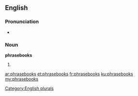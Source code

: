 ==English==

===Pronunciation===
* {{IPA|/fɹeɪzbʊks/}}

===Noun===
'''phrasebooks'''

# {{plural of|phrasebook}}

[[Category:English plurals]]

[[ar:phrasebooks]]
[[et:phrasebooks]]
[[fr:phrasebooks]]
[[ku:phrasebooks]]
[[my:phrasebooks]]